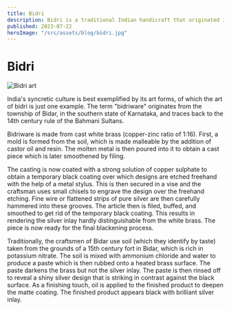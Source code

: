 ```yaml
---
title: Bidri
description: Bidri is a traditional Indian handicraft that originated in the town of Bidar, Karnataka. It is known for its intricate designs and unique blackened metalwork, often inlaid with silver or gold.
published: 2023-07-22
heroImage: "/src/assets/blog/bidri.jpg"
---
```

# Bidri
![Bidri art](/assets/blog/bidri.jpg)

India's syncretic culture is best exemplified by its art forms, of which the art of bidri is just one example. The term "bidriware" originates from the township of Bidar, in the southern state of Karnataka, and traces back to the 14th century rule of the Bahmani Sultans.

Bidriware is made from cast white brass (copper-zinc ratio of 1:16). First, a mold is formed from the soil, which is made malleable by the addition of castor oil and resin. The molten metal is then poured into it to obtain a cast piece which is later smoothened by filing.

The casting is now coated with a strong solution of copper sulphate to obtain a temporary black coating over which designs are etched freehand with the help of a metal stylus. This is then secured in a vise and the craftsman uses small chisels to engrave the design over the freehand etching. Fine wire or flattened strips of pure silver are then carefully hammered into these grooves. The article then is filed, buffed, and smoothed to get rid of the temporary black coating. This results in rendering the silver inlay hardly distinguishable from the white brass. The piece is now ready for the final blackening process.

Traditionally, the craftsmen of Bidar use soil (which they identify by taste) taken from the grounds of a 15th century fort in Bidar, which is rich in potassium nitrate. The soil is mixed with ammonium chloride and  water to produce a paste which is then rubbed onto a heated brass surface. The paste darkens the brass but not the silver inlay. The paste is then rinsed off to reveal a shiny silver design that is striking in contrast against the black surface. As a finishing touch, oil is applied to the finished product to deepen the matte coating. The finished product appears black with brilliant silver inlay.
